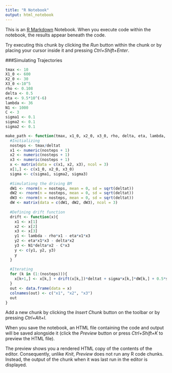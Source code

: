 ```yaml
---
title: "R Notebook"
output: html_notebook
---
```


This is an [R Markdown](http://rmarkdown.rstudio.com) Notebook. When you execute code within the notebook, the results appear beneath the code. 

Try executing this chunk by clicking the *Run* button within the chunk or by placing your cursor inside it and pressing *Ctrl+Shift+Enter*.

###Simulating Trajectories

```r
tmax <- 10
X1_0 <- 600
X2_0 <- 30
X3_0 <-10^5
rho <- 0.108
delta <- 0.5
eta <- 9.5*10^(-6)
lambda <- 36
N1 <- 1000
C <- 3
sigma1 <- 0.1
sigma2 <- 0.1
sigma2 <- 0.1
```

```r

make_path <- function(tmax, x1_0, x2_0, x3_0, rho, delta, eta, lambda, N1, C, sigma1, sigma2, sigma3, deltat, n){
  #Initializing
  nosteps <- tmax/deltat
  x1 <- numeric(nosteps + 1)
  x2 <- numeric(nosteps + 1)
  x3 <- numeric(nosteps + 1)
  x <- matrix(data = c(x1, x2, x3), ncol = 3)
  x[1,] <- c(x1_0, x2_0, x3_0)
  sigma <- c(sigma1, sigma2, sigma3)
  
  #Simulationg the driving BM
  dW1 <- rnorm(n = nosteps, mean = 0, sd = sqrt(deltat))
  dW2 <- rnorm(n = nosteps, mean = 0, sd = sqrt(deltat))
  dW3 <- rnorm(n = nosteps, mean = 0, sd = sqrt(deltat))
  dW <- matrix(data = c(dW1, dW2, dW3), ncol = 3)
  
  #Defining drift function
  drift <- function(x){
    x1 <- x[1]
    x2 <- x[2]
    x3 <- x[3]
    y1 <- lambda - rho*x1 - eta*x1*x3
    y2 <- eta*x1*x3 - delta*x2
    y3 <- N1*delta*x2 - C*x3
    y <- c(y1, y2, y3)
    y
  }
  
  #Iterating
  for (k in (1:(nosteps))){
    x[k+1,] <- x[k,] + drift(x[k,])*deltat + sigma*x[k,]*dW[k,] + 0.5*sigma*x[k,]*sigma*(dW[k,]*dW[k,] - deltat)
  }
  out <- data.frame(data = x)
  colnames(out) <- c("x1", "x2", "x3")
  out
}
```


Add a new chunk by clicking the *Insert Chunk* button on the toolbar or by pressing *Ctrl+Alt+I*.

When you save the notebook, an HTML file containing the code and output will be saved alongside it (click the *Preview* button or press *Ctrl+Shift+K* to preview the HTML file).

The preview shows you a rendered HTML copy of the contents of the editor. Consequently, unlike *Knit*, *Preview* does not run any R code chunks. Instead, the output of the chunk when it was last run in the editor is displayed.
